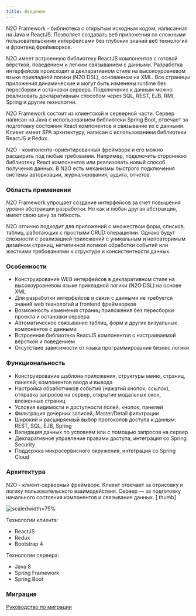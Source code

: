 ---
title: Введение
---


N2O Framework - библиотека с открытым исходным кодом, написанная на Java и ReactJS. Позволяет создавать веб приложения
со сложными пользовательскими интерфейсами без глубоких знаний веб технологий и фронтенд фреймворков.

N2O имеет встроенную библиотеку ReactJS компонентов с готовой вёрсткой, поведением и легким связыванием с данными.
Разработка интерфейсов происходит в декларативном стиле на высокоуровневом языке прикладной логики (N2O DSL), основанном на XML.
Все страницы приложения динамические и могут быть изменены runtime без пересборки и остановки сервера.
Подключение к данным можно реализовать декларативным способом через SQL, REST, EJB, RMI, Spring и другие технологии.

N2O Framework состоит из клиентской и серверной части.
Сервер написан на Java с использованием библиотеки Spring Boot,
отвечает за подготовку состояния React компонентов и связывание их с данными.
Клиент имеет SPA архитектуру, написан с использованием библиотеки ReactJS и Redux.

N2O - компоненто-ориентированный фреймворк и его можно расширить под любые требования.
Например, подключить стороннюю библиотеку React компонентов или реализовать новый способ получения данных.
В N2O есть механизмы быстрого подключения системы авторизации, журналирования, аудита, отчетов.

### Область применения

N2O Framework упрощает создание интерфейсов за счет повышения уровня абстракции разработки.
Но как и любая другая абстракция, имеет свою цену за гибкость.

N2O отлично подходит для приложений с множеством форм, списков, таблиц, работающих с простыми CRUD операциями.
Однако будут сложности с реализацией приложений с уникальным и неповторимым дизайном страниц,
нетипичной логикой обработки событий или жесткими требованиями к структуре и консистентности данных.


### Особенности

- Конструирование WEB интерфейсов в декларативном стиле на высокоуровневом языке прикладной логики (N2O DSL) на основе XML
- Для разработки интерфейсов и связи с данными не требуется знаний web технологий и frontend фреймворков
- Возможность изменения страниц приложения без пересборки проекта и остановки сервера
- Автоматическое связывание таблиц, форм и других визуальных компонентов с данными
- Встроенная библиотека ReactJS компонентов с настраиваемой вёрсткой и поведением
- Отсутствие зависимости от языка программирования бизнес логики

### Функциональность

- Конструирование шаблона приложения, структуры меню, страниц, панелей, компонентов ввода и вывода
- Настройка обработчиков событий (нажатий кнопок, ссылок), отправка запросов на сервер, открытие модальных окон, вложенных страниц
- Условия видимости и доступности полей, кнопок, панелей
- Фильтрация дочерних записей, Master/Detail фильтрации
- Широкий и расширяемый выбор протоколов доступа к данным: REST, SQL, EJB, Spring
- Валидация данных по условиям или с помощью запросов на сервер
- Декларативное управление правами доступа, интеграция со Spring Security
- Поддержка микросервисного окружения, интеграция со Spring Cloud

### Архитектура

N2O - клиент-серверный фреймворк.
Клиент отвечает за отрисовку и логику пользовательского взаимодействия.
Сервер — за подготовку начального состояния компонентов и связывание данных.
[.thumb]

![scaledwidth=75%](./images/arch.png)

Технологии клиента:

- ReactJS
- Redux
- Bootstrap 4

Технологии сервера:

- Java 8
- Spring Framework
- Spring Boot

### Миграция
[Руководство по миграции](../migration/migration.mdx#Migration)
